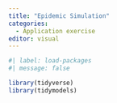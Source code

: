 ---
title: "Epidemic Simulation"
categories: 
  - Application exercise
editor: visual
---



```{r}
#| label: load-packages
#| message: false

library(tidyverse)
library(tidymodels)
```
